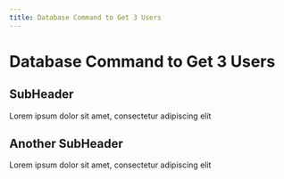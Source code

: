 ```yaml
---
title: Database Command to Get 3 Users
---
```

# Database Command to Get 3 Users

## SubHeader
Lorem ipsum dolor sit amet, consectetur adipiscing elit

## Another SubHeader
Lorem ipsum dolor sit amet, consectetur adipiscing elit